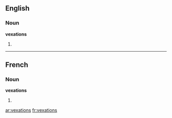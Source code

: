 ==English==

===Noun===
'''vexations'''

# {{plural of|[[vexation]]}}

----

==French==

===Noun===
'''vexations''' {{f|p}}

# {{plural of|[[vexation#French|vexation]]|lang=fr}}

[[ar:vexations]]
[[fr:vexations]]